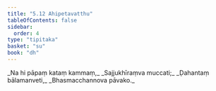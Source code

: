```yaml
---
title: "5.12 Ahipetavatthu"
tableOfContents: false
sidebar:
  order: 4
type: "tipitaka"
basket: "su"
book: "dh"
---
```



<DynamicBreadcrumb />

<Division number="71" book="dh" bookNo="18" page="23">

<Paragraph number="76" type="verses" book="dh">
_Na hi pāpaṃ kataṃ kammaṃ,_  
_Sajjukhīraṃva muccati;_  
_Ḍahantaṃ bālamanveti,_  
_Bhasmacchannova pāvako._
</Paragraph>
</Division>